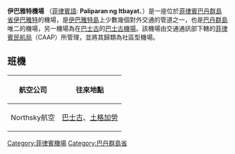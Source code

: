 {{Infobox airport
| name                = 伊巴雅特機場
| nativename          = ''Paliparan ng Itbayat''
| nativename-a        = 
| nativename-r        = 
| image               = 
| image-width         = 
| caption             = 
| IATA                = 
| ICAO                = RPLT
| type                = 公共
| owner               = 
| operator            = [[菲律賓民航局|菲律賓民航局]]（CAAP）
| city-served         = [[巴丹群島省|巴丹群島省]][[伊巴雅特|伊巴雅特]]
| elevation-f         = 328
| elevation-m         = 100
| coordinates         = {{coord|20|43|01|N|121|49|01|E|region:PH|display=inline,title}}
| pushpin_map         = Philippines
| pushpin_label       = RPLT
| pushpin_map_caption = 機場位置
| metric-elev         = 
| metric-rwy          = 
| r1-number           = 18/36
| r1-length-f         = 2,628
| r1-length-m         = 801
| r1-surface          = 混凝土
}}
'''伊巴雅特機場''' （[[菲律賓語|菲律賓語]]: '''Paliparan ng Itbayat'''、{{Airport codes||RPLT}}）是一座位於[[菲律賓|菲律賓]][[巴丹群島省|巴丹群島省]][[伊巴雅特|伊巴雅特]]的機場，是[[伊巴雅特島|伊巴雅特島]]上少數幾個對外交通的管道之一，也是[[巴丹群島|巴丹群島]]唯二的機場，另一機場為在[[巴士古|巴士古]]的[[巴士古機場|巴士古機場]]。該機場由交通通訊部下轄的[[菲律賓民航局|菲律賓民航局]]（CAAP）所管理，並將其歸類為社區型機場。

== 班機 ==
{| class="wikitable"
|-
!航空公司!!往來地點
|-
|Northsky航空||[[巴士古|巴士古]]、[[土格加勞|土格加勞]]
|}

[[Category:菲律賓機場|Category:菲律賓機場]]
[[Category:巴丹群島省|Category:巴丹群島省]]

{{Airport-stub}}